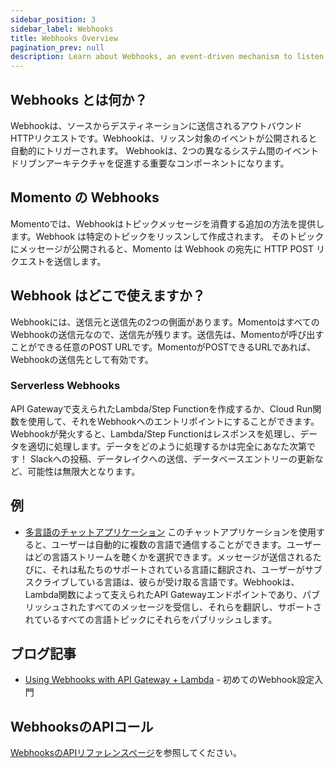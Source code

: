 ```yaml
---
sidebar_position: 3
sidebar_label: Webhooks
title: Webhooks Overview
pagination_prev: null
description: Learn about Webhooks, an event-driven mechanism to listen to Momento Topics
---
```



## Webhooks とは何か？

Webhookは、ソースからデスティネーションに送信されるアウトバウンドHTTPリクエストです。Webhookは、リッスン対象のイベントが公開されると自動的にトリガーされます。
Webhookは、2つの異なるシステム間のイベントドリブンアーキテクチャを促進する重要なコンポーネントになります。

## Momento の Webhooks

Momentoでは、Webhookはトピックメッセージを消費する追加の方法を提供します。Webhook は特定のトピックをリッスンして作成されます。
そのトピックにメッセージが公開されると、Momento は Webhook の宛先に HTTP POST リクエストを送信します。

## Webhook はどこで使えますか？

Webhookには、送信元と送信先の2つの側面があります。MomentoはすべてのWebhookの送信元なので、送信先が残ります。送信先は、Momentoが呼び出すことができる任意のPOST URLです。MomentoがPOSTできるURLであれば、Webhookの送信先として有効です。

### Serverless Webhooks

API Gatewayで支えられたLambda/Step Functionを作成するか、Cloud Run関数を使用して、それをWebhookへのエントリポイントにすることができます。Webhookが発火すると、Lambda/Step Functionはレスポンスを処理し、データを適切に処理します。データをどのように処理するかは完全にあなた次第です！
Slackへの投稿、データレイクへの送信、データベースエントリーの更新など、可能性は無限大となります。

## 例

- [多言語のチャットアプリケーション](https://github.com/momentohq/moderated-chat/) このチャットアプリケーションを使用すると、ユーザーは自動的に複数の言語で通信することができます。ユーザーはどの言語ストリームを聴くかを選択できます。メッセージが送信されるたびに、それは私たちのサポートされている言語に翻訳され、ユーザーがサブスクライブしている言語は、彼らが受け取る言語です。Webhookは、Lambda関数によって支えられたAPI Gatewayエンドポイントであり、パブリッシュされたすべてのメッセージを受信し、それらを翻訳し、サポートされているすべての言語トピックにそれらをパブリッシュします。

## ブログ記事

- [Using Webhooks with API Gateway + Lambda](https://www.gomomento.com/blog/how-to-use-webhooks-and-momento-topics-to-build-a-multi-language-chat-app) - 初めてのWebhook設定入門

## WebhooksのAPIコール

[WebhooksのAPIリファレンスページ](./../develop/api-reference/webhooks)を参照してください。
